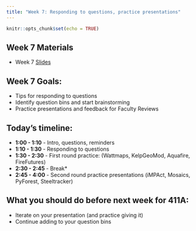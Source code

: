 ```yaml
---
title: "Week 7: Responding to questions, practice presentations"
---
```


```r
knitr::opts_chunk$set(echo = TRUE)
```

## Week 7 Materials

-   Week 7 [Slides](https://docs.google.com/presentation/d/16KfW-p8XisMsiuwo91iQW5hLQRDVx7Oumh7uhlOj7Ag/edit?usp=sharing)

## Week 7 Goals:

- Tips for responding to questions
- Identify question bins and start brainstorming
- Practice presentations and feedback for Faculty Reviews

## Today's timeline:

- **1:00 - 1:10** - Intro, questions, reminders
- **1:10 - 1:30** - Responding to questions
- **1:30 - 2:30** - First round practice: (Wattmaps, KelpGeoMod, Aquafire, FireFutures)
- **2:30 - 2:45** - Break*
- **2:45 - 4:00** - Second round practice presentations (iMPAct, Mosaics, PyForest, Steeltracker)

## What you should do before next week for 411A: 

- Iterate on your presentation (and practice giving it)
- Continue adding to your question bins
